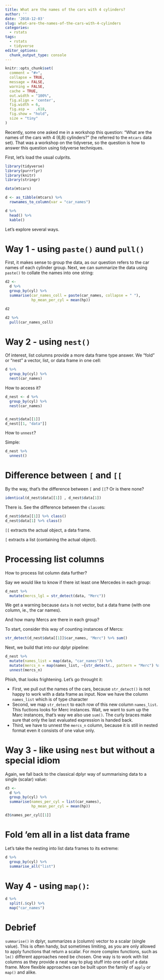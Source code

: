 ```yaml
---
title: What are the names of the cars with 4 cylinders?
author: ''
date: '2018-12-03'
slug: what-are-the-names-of-the-cars-with-4-cylinders
categories:
  - rstats
tags:
  - rstats
  - tidyverse
editor_options: 
  chunk_output_type: console
---
```


```r

knitr::opts_chunk$set(
  comment = "#>",
  collapse = TRUE,
  message = FALSE,
  warning = FALSE,
  cache = TRUE,
  out.width = "100%",
  fig.align = 'center',
  fig.width = 6,
  fig.asp =   .618,
  fig.show = "hold",
  size = "tiny"
)
```




Recently, some one asked me in a workshop this question: "What are the names of the cars with 4 (6,8) cylinders?" (he referred to the `mtcars` data set). That was a workshop on the tidyverse, so the question is how to answer this question using tidyverse techniques.

First, let's load the usual culprits.

```r
library(tidyverse)
library(purrrlyr)
library(knitr)
library(stringr)
```



```r
data(mtcars)

d <- as_tibble(mtcars) %>% 
  rownames_to_column(var = "car_names")

d %>% 
  head() %>% 
  kable()
```


Let's explore several ways.

# Way 1 - using `paste()` aund `pull()`

First, it makes sense to group the data, as our question refers to the car names of each cylinder group. Next, we can summarize the data using `paste()` to collate the names into one string:

```r
d2 <- 
  d %>% 
  group_by(cyl) %>% 
  summarise(car_names_coll = paste(car_names, collapse = " "),
            hp_mean_per_cyl = mean(hp))

d2

d2 %>% 
  pull(car_names_coll)
```




# Way 2 - using `nest()`

Of interest, list columns provide a more data frame type answer. We "fold" or "nest" a vector, list, or data frame in one cell:

```r
d %>% 
  group_by(cyl) %>% 
  nest(car_names)
```



How to access it?

```r
d_nest <- d %>% 
  group_by(cyl) %>% 
  nest(car_names)


d_nest$data[[1]]
d_nest[[1, "data"]]
```



How to `unnest`?

Simple:

```r
d_nest %>% 
  unnest()
```


# Difference between `[` and `[[`


By the way, that's the difference between `[` and `[[`? Or is there none?

```r
identical(d_nest$data[[1]] , d_nest$data[1])
```


There is. See the difference between the `class`es:


```r
d_nest$data[[1]] %>% class()
d_nest$data[1] %>% class()

```


`[[` extracts the actual object, a data frame.

`[` extracts a list (containing the actual object).


# Processing list columns


How to process list column data further?

Say we would like to know if there ist least one Mercedes in each group:


```r
d_nest %>% 
  mutate(mercs_lgl = str_detect(data, "Merc"))
```

We get a warning because `data` is not vector, but a data frame (with one column, ie., the car names).

And how many Mercs are there in each group?


To start, consider this way of counting instances of Mercs:

```r
str_detect(d_nest$data[[1]]$car_names, "Merc") %>% sum()
```


Next, we build that into our dplyr pipeline:


```r
d_nest %>% 
  mutate(names_list = map(data, "car_names")) %>% 
  mutate(mercs_n = map(names_list, ~{str_detect(., pattern = "Merc") %>% sum()})) %>% 
  unnest(mercs_n)
```


Phish, that looks frightening. Let's go throught it:

- First, we pull out the names of the cars, because `str_detect()` is not happy to work with a data frame as input. Now we have the column `names_list` which is of type character
- Second, we map `str_detect` to each row of this new column `names_list`.  This fuctions looks for Merc instances. Wait, we want to sum up the Marc instances, that's way we also use `sum()`. The curly braces make sure that only the last evaluated expression is handed back.
- Third, we have to unnest the `mercs_n` column, because it is still in nested format even it consists of one value only.






# Way 3 - like using `nest` but without a special idiom

Again, we fall back to the classical dplyr way of summarising data to a single (scalar) value:

```r
d3 <-
  d %>% 
  group_by(cyl) %>% 
  summarise(names_per_cyl = list(car_names),
            hp_mean_per_cyl = mean(hp))

d3$names_per_cyl[[1]]
```



# Fold 'em all in a list data frame

Let's take the nesting into list data frames to its extreme:


```r
d %>% 
  group_by(cyl) %>% 
  summarise_all("list")
```




# Way 4 - using `map()`:



```r
d %>% 
  split(.$cyl) %>% 
  map("car_names")
```



# Debrief


`summarise()` in dplyr, summarizes a (column) vector to a scalar (single value). This is often handy, but sometimes limiting, as you are only allowed to apply functions that return a scalar. For more complex functions, such as `lm()` different approaches need be chosen. One way is to work with list columns as they provide a neat way to plug stuff into one cell of a data frame. More flexible approaches can be built upon the family of `apply` or `map()` and alike.


